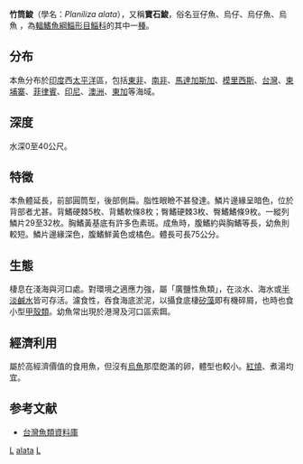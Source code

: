 {{Speciesbox 
| status = NE
| status_system = IUCN3.1
| status_ref = 
| taxon = Planiliza alata  
| authority =  [[Steindachner|Steindachner]], 1892
| synonyms = *''Pteromugil diadema''<br /><small>Gilchrist & Thompson, 1911</small>
*''Mugil alatus''<br /><small>Steindachner, 1892</small>
*''Liza diadema''<br /><small>Steindachner, 1892</small>
*''Moolgarda ordensis''<br /><small>Whitley, 1945</small>
*''Mugil diadema''<br /><small>Gilchrist & Thompson, 1911</small>
}}

'''竹筒鮻'''（學名：''Planiliza alata''），又稱'''寶石鮻'''，俗名豆仔魚、烏仔、烏仔魚、烏魚  ，為[[輻鰭魚綱|輻鰭魚綱]][[鯔形目|鯔形目]][[鯔科|鯔科]]的其中一[[種|種]]。

==分布==
本魚分布於[[印度|印度]]西[[太平洋|太平洋]]區，包括[[東非|東非]]、[[南非|南非]]、[[馬達加斯加|馬達加斯加]]、[[模里西斯|模里西斯]]、[[台灣|台灣]]、[[柬埔寨|柬埔寨]]、[[菲律賓|菲律賓]]、[[印尼|印尼]]、[[澳洲|澳洲]]、[[東加|東加]]等海域。

==深度==
水深0至40公尺。

==特徵==
本魚體延長，前部圓筒型，後部側扁。脂性眼瞼不甚發達。鱗片邊緣呈暗色，位於背部者尤甚。背鰭硬棘5枚、背鰭軟條8枚；臀鰭硬棘3枚、臀鰭鰭條9枚。一縱列鱗片29至32枚。胸鰭黃基底有許多色素斑。成魚時，腹鰭約與胸鰭等長，幼魚則較短。鱗片邊緣深色，腹鰭鮮黃色或橘色。體長可長75公分。

==生態==
棲息在淺海與河口處。對環境之適應力強，屬「廣鹽性魚類」，在淡水、海水或[[半淡鹹水|半淡鹹水]]皆可存活。濾食性，吞食海底淤泥，以攝食底棲[[矽藻|矽藻]]即有機碎屑，也時也食小型[[甲殼類|甲殼類]]。幼魚常出現於港灣及河口區索餌。

==經濟利用==
屬於高經濟價值的食用魚，但沒有[[烏魚|烏魚]]那麼飽滿的卵，體型也較小。[[紅燒|紅燒]]、煮湯均宜。

== 参考文献==
*[http://fishdb.sinica.edu.tw/ 台灣魚類資料庫]
{{Taxonbar|from=Q2488304}}

[[Category:食用鱼|L]]
[[Category:鮻屬|alata]]
[[Category:1892年描述的魚類|L]]